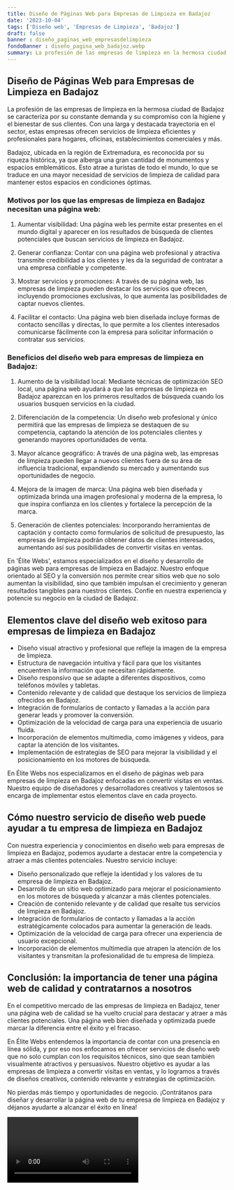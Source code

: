 ```yaml
---
title: Diseño de Páginas Web para Empresas de Limpieza en Badajoz
date: '2023-10-04'
tags: ['Diseño web', 'Empresas de Limpieza', 'Badajoz']
draft: false
banner : diseño_paginas_web_empresasdelimpieza
fondoBanner : diseño_pagina_web_badajoz.webp
summary: La profesión de las empresas de limpieza en la hermosa ciudad de Badajoz se caracteriza por su constante demanda y su compromiso con la higiene y el bienestar de sus clientes. Con una larga y destacada trayectoria en el sector, estas empresas ofrecen servicios de limpieza eficientes y profesionales para hogares, oficinas, establecimientos comerciales y más.
---
```


## Diseño de Páginas Web para Empresas de Limpieza en Badajoz

La profesión de las empresas de limpieza en la hermosa ciudad de Badajoz se caracteriza por su constante demanda y su compromiso con la higiene y el bienestar de sus clientes. Con una larga y destacada trayectoria en el sector, estas empresas ofrecen servicios de limpieza eficientes y profesionales para hogares, oficinas, establecimientos comerciales y más.

Badajoz, ubicada en la región de Extremadura, es reconocida por su riqueza histórica, ya que alberga una gran cantidad de monumentos y espacios emblemáticos. Esto atrae a turistas de todo el mundo, lo que se traduce en una mayor necesidad de servicios de limpieza de calidad para mantener estos espacios en condiciones óptimas.

### Motivos por los que las empresas de limpieza en Badajoz necesitan una página web:

1. Aumentar visibilidad: Una página web les permite estar presentes en el mundo digital y aparecer en los resultados de búsqueda de clientes potenciales que buscan servicios de limpieza en Badajoz.

2. Generar confianza: Contar con una página web profesional y atractiva transmite credibilidad a los clientes y les da la seguridad de contratar a una empresa confiable y competente.

3. Mostrar servicios y promociones: A través de su página web, las empresas de limpieza pueden destacar los servicios que ofrecen, incluyendo promociones exclusivas, lo que aumenta las posibilidades de captar nuevos clientes.

4. Facilitar el contacto: Una página web bien diseñada incluye formas de contacto sencillas y directas, lo que permite a los clientes interesados comunicarse fácilmente con la empresa para solicitar información o contratar sus servicios.

### Beneficios del diseño web para empresas de limpieza en Badajoz:

1. Aumento de la visibilidad local: Mediante técnicas de optimización SEO local, una página web ayudará a que las empresas de limpieza en Badajoz aparezcan en los primeros resultados de búsqueda cuando los usuarios busquen servicios en la ciudad.

2. Diferenciación de la competencia: Un diseño web profesional y único permitirá que las empresas de limpieza se destaquen de su competencia, captando la atención de los potenciales clientes y generando mayores oportunidades de venta.

3. Mayor alcance geográfico: A través de una página web, las empresas de limpieza pueden llegar a nuevos clientes fuera de su área de influencia tradicional, expandiendo su mercado y aumentando sus oportunidades de negocio.

4. Mejora de la imagen de marca: Una página web bien diseñada y optimizada brinda una imagen profesional y moderna de la empresa, lo que inspira confianza en los clientes y fortalece la percepción de la marca.

5. Generación de clientes potenciales: Incorporando herramientas de captación y contacto como formularios de solicitud de presupuesto, las empresas de limpieza podrán obtener datos de clientes interesados, aumentando así sus posibilidades de convertir visitas en ventas.

En 'Élite Webs', estamos especializados en el diseño y desarrollo de páginas web para empresas de limpieza en Badajoz. Nuestro enfoque orientado al SEO y la conversión nos permite crear sitios web que no solo aumentan la visibilidad, sino que también impulsan el crecimiento y generan resultados tangibles para nuestros clientes. Confíe en nuestra experiencia y potencie su negocio en la ciudad de Badajoz.

<GifSeo />

<Cta />

## Elementos clave del diseño web exitoso para empresas de limpieza en Badajoz

- Diseño visual atractivo y profesional que refleje la imagen de la empresa de limpieza.
- Estructura de navegación intuitiva y fácil para que los visitantes encuentren la información que necesitan rápidamente.
- Diseño responsivo que se adapte a diferentes dispositivos, como teléfonos móviles y tabletas.
- Contenido relevante y de calidad que destaque los servicios de limpieza ofrecidos en Badajoz.
- Integración de formularios de contacto y llamadas a la acción para generar leads y promover la conversión.
- Optimización de la velocidad de carga para una experiencia de usuario fluida.
- Incorporación de elementos multimedia, como imágenes y videos, para captar la atención de los visitantes.
- Implementación de estrategias de SEO para mejorar la visibilidad y el posicionamiento en los motores de búsqueda.

En Élite Webs nos especializamos en el diseño de páginas web para empresas de limpieza en Badajoz enfocadas en convertir visitas en ventas. Nuestro equipo de diseñadores y desarrolladores creativos y talentosos se encarga de implementar estos elementos clave en cada proyecto.

## Cómo nuestro servicio de diseño web puede ayudar a tu empresa de limpieza en Badajoz

Con nuestra experiencia y conocimientos en diseño web para empresas de limpieza en Badajoz, podemos ayudarte a destacar entre la competencia y atraer a más clientes potenciales. Nuestro servicio incluye:

- Diseño personalizado que refleje la identidad y los valores de tu empresa de limpieza en Badajoz.
- Desarrollo de un sitio web optimizado para mejorar el posicionamiento en los motores de búsqueda y alcanzar a más clientes potenciales.
- Creación de contenido relevante y de calidad que resalte tus servicios de limpieza en Badajoz.
- Integración de formularios de contacto y llamadas a la acción estratégicamente colocados para aumentar la generación de leads.
- Optimización de la velocidad de carga para ofrecer una experiencia de usuario excepcional.
- Incorporación de elementos multimedia que atrapen la atención de los visitantes y transmitan la profesionalidad de tu empresa de limpieza.

## Conclusión: la importancia de tener una página web de calidad y contratarnos a nosotros

En el competitivo mercado de las empresas de limpieza en Badajoz, tener una página web de calidad se ha vuelto crucial para destacar y atraer a más clientes potenciales. Una página web bien diseñada y optimizada puede marcar la diferencia entre el éxito y el fracaso.

En Élite Webs entendemos la importancia de contar con una presencia en línea sólida, y por eso nos enfocamos en ofrecer servicios de diseño web que no solo cumplan con los requisitos técnicos, sino que sean también visualmente atractivos y persuasivos. Nuestro objetivo es ayudar a las empresas de limpieza a convertir visitas en ventas, y lo logramos a través de diseños creativos, contenido relevante y estrategias de optimización.

No pierdas más tiempo y oportunidades de negocio. ¡Contrátanos para diseñar y desarrollar la página web de tu empresa de limpieza en Badajoz y déjanos ayudarte a alcanzar el éxito en línea!

<Video />

<CtaBot job='Empresas de Limpieza' city='Badajoz'/>

<Gmaps query='Badajoz+españa+maps' />